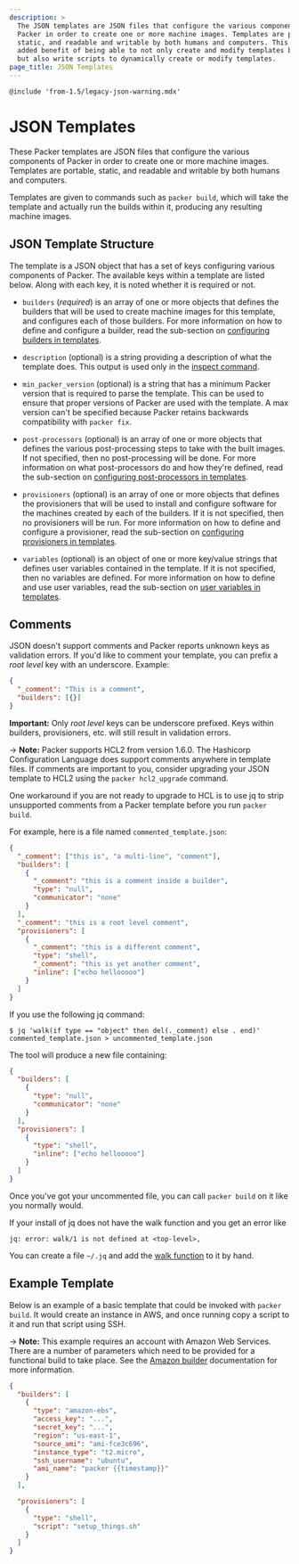 ```yaml
---
description: >
  The JSON templates are JSON files that configure the various components of
  Packer in order to create one or more machine images. Templates are portable,
  static, and readable and writable by both humans and computers. This has the
  added benefit of being able to not only create and modify templates by hand,
  but also write scripts to dynamically create or modify templates.
page_title: JSON Templates
---
```


`@include 'from-1.5/legacy-json-warning.mdx'`

# JSON Templates

These Packer templates are JSON files that configure the various components
of Packer in order to create one or more machine images. Templates are portable,
static, and readable and writable by both humans and computers.

Templates are given to commands such as `packer build`, which will take the
template and actually run the builds within it, producing any resulting machine
images.

## JSON Template Structure

The template is a JSON object that has a set of keys configuring various
components of Packer. The available keys within a template are listed below.
Along with each key, it is noted whether it is required or not.

- `builders` (_required_) is an array of one or more objects that defines the
  builders that will be used to create machine images for this template, and
  configures each of those builders. For more information on how to define
  and configure a builder, read the sub-section on [configuring builders in
  templates](/docs/templates/legacy_json_templates/builders).

- `description` (optional) is a string providing a description of what the
  template does. This output is used only in the [inspect
  command](/docs/commands/inspect).

- `min_packer_version` (optional) is a string that has a minimum Packer
  version that is required to parse the template. This can be used to ensure
  that proper versions of Packer are used with the template. A max version
  can't be specified because Packer retains backwards compatibility with
  `packer fix`.

- `post-processors` (optional) is an array of one or more objects that
  defines the various post-processing steps to take with the built images. If
  not specified, then no post-processing will be done. For more information
  on what post-processors do and how they're defined, read the sub-section on
  [configuring post-processors in
  templates](/docs/templates/legacy_json_templates/post-processors).

- `provisioners` (optional) is an array of one or more objects that defines
  the provisioners that will be used to install and configure software for
  the machines created by each of the builders. If it is not specified, then
  no provisioners will be run. For more information on how to define and
  configure a provisioner, read the sub-section on [configuring provisioners
  in templates](/docs/templates/legacy_json_templates/provisioners).

- `variables` (optional) is an object of one or more key/value strings that
  defines user variables contained in the template. If it is not specified,
  then no variables are defined. For more information on how to define and
  use user variables, read the sub-section on [user variables in
  templates](/docs/templates/legacy_json_templates/user-variables).

## Comments

JSON doesn't support comments and Packer reports unknown keys as validation
errors. If you'd like to comment your template, you can prefix a _root level_
key with an underscore. Example:

```json
{
  "_comment": "This is a comment",
  "builders": [{}]
}
```

**Important:** Only _root level_ keys can be underscore prefixed. Keys within
builders, provisioners, etc. will still result in validation errors.

-> **Note:** Packer supports HCL2 from version 1.6.0. The Hashicorp
Configuration Language does support comments anywhere in template files.
If comments are important to you, consider upgrading your
JSON template to HCL2 using the `packer hcl2_upgrade` command.

One workaround if you are not ready to upgrade to HCL is to use jq to strip
unsupported comments from a Packer template before you run `packer build`.

For example, here is a file named `commented_template.json`:

```json
{
  "_comment": ["this is", "a multi-line", "comment"],
  "builders": [
    {
      "_comment": "this is a comment inside a builder",
      "type": "null",
      "communicator": "none"
    }
  ],
  "_comment": "this is a root level comment",
  "provisioners": [
    {
      "_comment": "this is a different comment",
      "type": "shell",
      "_comment": "this is yet another comment",
      "inline": ["echo hellooooo"]
    }
  ]
}
```

If you use the following jq command:

```shell-session
$ jq 'walk(if type == "object" then del(._comment) else . end)' commented_template.json > uncommented_template.json
```

The tool will produce a new file containing:

```json
{
  "builders": [
    {
      "type": "null",
      "communicator": "none"
    }
  ],
  "provisioners": [
    {
      "type": "shell",
      "inline": ["echo hellooooo"]
    }
  ]
}
```

Once you've got your uncommented file, you can call `packer build` on it like
you normally would.

If your install of jq does not have the walk function and you get an error like

```text
jq: error: walk/1 is not defined at <top-level>,
```

You can create a file `~/.jq` and add the [walk function](https://github.com/stedolan/jq/blob/ad9fc9f559e78a764aac20f669f23cdd020cd943/src/builtin.jq#L255-L262) to it by hand.

## Example Template

Below is an example of a basic template that could be invoked with
`packer build`. It would create an instance in AWS, and once running copy a
script to it and run that script using SSH.

-> **Note:** This example requires an account with Amazon Web Services.
There are a number of parameters which need to be provided for a functional
build to take place. See the [Amazon builder](/docs/builders/amazon)
documentation for more information.

```json
{
  "builders": [
    {
      "type": "amazon-ebs",
      "access_key": "...",
      "secret_key": "...",
      "region": "us-east-1",
      "source_ami": "ami-fce3c696",
      "instance_type": "t2.micro",
      "ssh_username": "ubuntu",
      "ami_name": "packer {{timestamp}}"
    }
  ],

  "provisioners": [
    {
      "type": "shell",
      "script": "setup_things.sh"
    }
  ]
}
```
